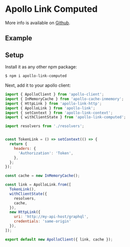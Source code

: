 

# Apollo Link Computed

More info is available on [Github](https://github.com/Drawbotics/apollo-link-computed).


## Example

<Example />


## Setup

Install it as any other npm package:

```bash
$ npm i apollo-link-computed
```

Next, add it to your apollo client:

```js
import { ApolloClient } from 'apollo-client';
import { InMemoryCache } from 'apollo-cache-inmemory';
import { HttpLink } from 'apollo-link-http';
import { ApolloLink } from 'apollo-link';
import { setContext } from 'apollo-link-context';
import { withClientState } from 'apollo-link-computed';

import resolvers from './resolvers';


const TokenLink = () => setContext(() => {
  return {
    headers: {
      'Authorization': 'Token',
    },
  };
});

const cache = new InMemoryCache();

const link = ApolloLink.from([
  TokenLink(),
  withClientState({
    resolvers,
    cache,
  }),
  new HttpLink({
    uri: 'http://my-api-host/graphql',
    credentials: 'same-origin'
  }),
]);

export default new ApolloClient({ link, cache });
```
